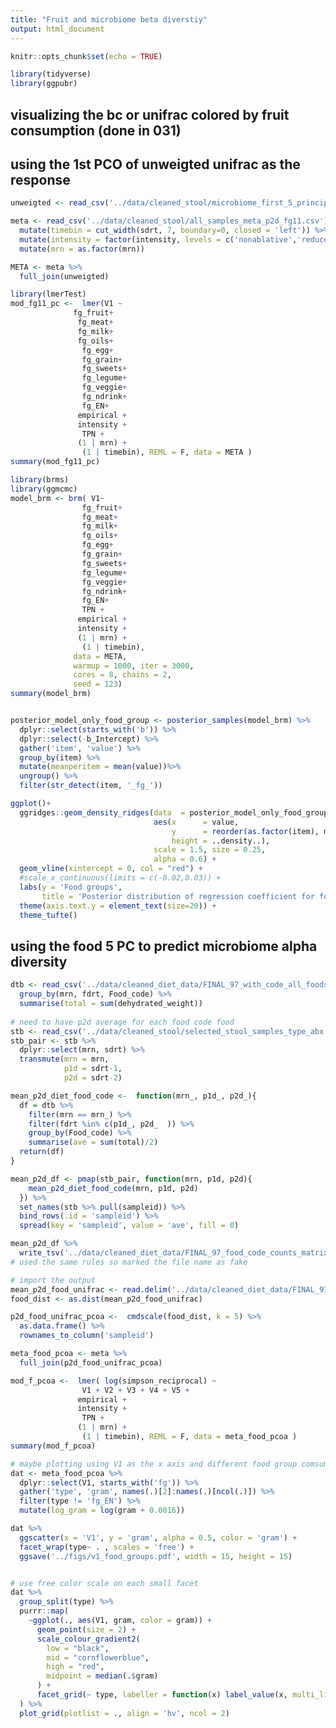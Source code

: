 ```yaml
---
title: "Fruit and microbiome beta diverstiy"
output: html_document
---
```


```r
knitr::opts_chunk$set(echo = TRUE)
```

```r
library(tidyverse)
library(ggpubr)
```

## visualizing the bc or unifrac colored by fruit consumption (done in 031)

## using the 1st PCO of unweigted unifrac as the response

```r
unweigted <- read_csv('../data/cleaned_stool/microbiome_first_5_principle_components_unweigted_unifrac.csv')

meta <- read_csv('../data/cleaned_stool/all_samples_meta_p2d_fg11.csv')	%>% 
  mutate(timebin = cut_width(sdrt, 7, boundary=0, closed = 'left')) %>% 
  mutate(intensity = factor(intensity, levels = c('nonablative','reduced','ablative'))) %>% 
  mutate(mrn = as.factor(mrn))

META <- meta %>% 
  full_join(unweigted)
```
```r
library(lmerTest)     
mod_fg11_pc <-  lmer(V1 ~ 
              fg_fruit+
               fg_meat+
               fg_milk+
               fg_oils+
                fg_egg+ 
                fg_grain+
                fg_sweets+  
                fg_legume+
                fg_veggie+
                fg_ndrink+
                fg_EN+
               empirical +  
               intensity + 
                TPN +
               (1 | mrn) +
                (1 | timebin), REML = F, data = META )
summary(mod_fg11_pc)
```


```r
library(brms)  
library(ggmcmc)
model_brm <- brm( V1~ 
                fg_fruit+
                fg_meat+
                fg_milk+
                fg_oils+
                fg_egg+ 
                fg_grain+
                fg_sweets+
                fg_legume+
                fg_veggie+
                fg_ndrink+
                fg_EN+
                TPN +
               empirical + 
               intensity + 
               (1 | mrn) +
                (1 | timebin),  
              data = META, 
              warmup = 1000, iter = 3000, 
              cores = 8, chains = 2, 
              seed = 123) 
summary(model_brm)


posterior_model_only_food_group <- posterior_samples(model_brm) %>% 
  dplyr::select(starts_with('b')) %>% 
  dplyr::select(-b_Intercept) %>% 
  gather('item', 'value') %>% 
  group_by(item) %>% 
  mutate(meanperitem = mean(value))%>%
  ungroup() %>% 
  filter(str_detect(item, '_fg_'))

ggplot()+
  ggridges::geom_density_ridges(data  = posterior_model_only_food_group, 
                                aes(x      = value,
                                    y      = reorder(as.factor(item), meanperitem),
                                    height = ..density..),
                                scale = 1.5, size = 0.25,
                                alpha = 0.6) +
  geom_vline(xintercept = 0, col = "red") +
  #scale_x_continuous(limits = c(-0.02,0.03)) +
  labs(y = 'Food groups',
       title = 'Posterior distribution of regression coefficient for food groups') +
  theme(axis.text.y = element_text(size=20)) +
  theme_tufte()
```

## using the food 5 PC to predict microbiome alpha diversity

```r
dtb <- read_csv('../data/cleaned_diet_data/FINAL_97_with_code_all_foods_drt_with_EN_finalized.csv') %>% 
  group_by(mrn, fdrt, Food_code) %>% 
  summarise(total = sum(dehydrated_weight))
  
# need to have p2d average for each food code food
stb <- read_csv('../data/cleaned_stool/selected_stool_samples_type_abx.csv') 
stb_pair <- stb %>%  
  dplyr::select(mrn, sdrt) %>% 
  transmute(mrn = mrn,
            p1d = sdrt-1,
            p2d = sdrt-2) 

mean_p2d_diet_food_code <-  function(mrn_, p1d_, p2d_){
  df = dtb %>% 
    filter(mrn == mrn_) %>% 
    filter(fdrt %in% c(p1d_, p2d_  )) %>% 
    group_by(Food_code) %>% 
    summarise(ave = sum(total)/2)
  return(df)
}

mean_p2d_df <- pmap(stb_pair, function(mrn, p1d, p2d){
    mean_p2d_diet_food_code(mrn, p1d, p2d)
  }) %>% 
  set_names(stb %>% pull(sampleid)) %>% 
  bind_rows(.id = 'sampleid') %>% 
  spread(key = 'sampleid', value = 'ave', fill = 0) 

mean_p2d_df %>% 
  write_tsv('../data/cleaned_diet_data/FINAL_97_food_code_counts_matrix_fake.tsv')
# used the same rules so marked the file name as fake

# import the output 
mean_p2d_food_unifrac <- read.delim('../data/cleaned_diet_data/FINAL_97_unweighted_unifrac_distance_matrix/distance-matrix.tsv', sep = '\t', row.names = 1)  
food_dist <- as.dist(mean_p2d_food_unifrac)

p2d_food_unifrac_pcoa <-  cmdscale(food_dist, k = 5) %>% 
  as.data.frame() %>% 
  rownames_to_column('sampleid')

meta_food_pcoa <- meta %>% 
  full_join(p2d_food_unifrac_pcoa)
```

```r
mod_f_pcoa <-  lmer( log(simpson_reciprocal) ~ 
                V1 + V2 + V3 + V4 + V5 +
               empirical +  
               intensity + 
                TPN +
               (1 | mrn) +
                (1 | timebin), REML = F, data = meta_food_pcoa )
summary(mod_f_pcoa)
```

```r
# maybe plotting using V1 as the x axis and different food group comsumption as the y
dat <- meta_food_pcoa %>% 
  dplyr::select(V1, starts_with('fg')) %>% 
  gather('type', 'gram', names(.)[2]:names(.)[ncol(.)]) %>% 
  filter(type != 'fg_EN') %>% 
  mutate(log_gram = log(gram + 0.0016))

dat %>% 
  ggscatter(x = 'V1', y = 'gram', alpha = 0.5, color = 'gram') +
  facet_wrap(type~ . , scales = 'free') +
  ggsave('../figs/v1_food_groups.pdf', width = 15, height = 15)


# use free color scale on each small facet
dat %>% 
  group_split(type) %>% 
  purrr::map(
    ~ggplot(., aes(V1, gram, color = gram)) + 
      geom_point(size = 2) +
      scale_colour_gradient2(
        low = "black", 
        mid = "cornflowerblue", 
        high = "red", 
        midpoint = median(.$gram)
      ) +
      facet_grid(~ type, labeller = function(x) label_value(x, multi_line = FALSE))
  ) %>% 
  plot_grid(plotlist = ., align = 'hv', ncol = 2)

```


